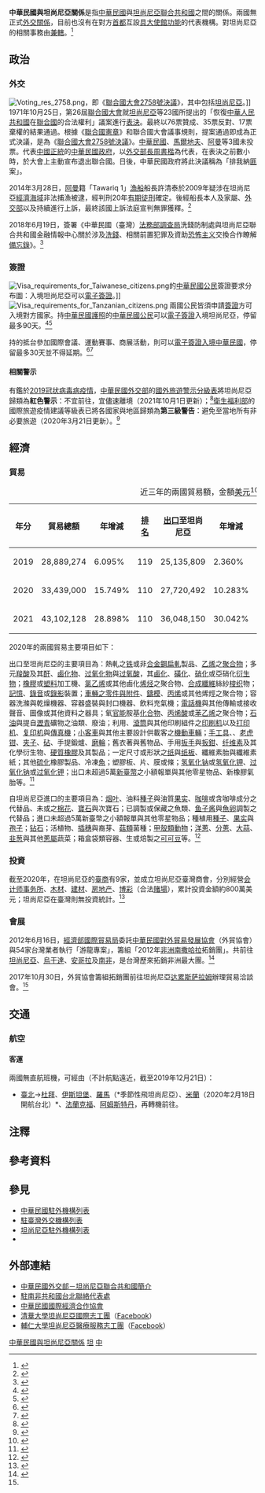 {{noteTA
|G1=國家
|G2=Medicine
|1=zh-hans:台; zh-hant:臺;
|2=zh-hans:坦噶尼喀; zh-hant:坦噶尼喀; zh-tw:坦干伊加;
|3=zh-hans:桑给巴尔; zh-hant:桑給巴爾; zh-tw:尚西巴;
|4=zh-hant:杜拜; zh-cn:迪拜; zh-sg:杜拜;
|5=zh-hant:伊斯坦堡; zh-cn:伊斯坦布尔; zh-sg:伊斯坦堡;
|6=zh-hans:塑料; zh-hant:塑料; zh-tw:塑膠;
}}

{{not|中坦關係}}

{{Infobox Bilateral relations|中華民國與坦尚尼亞|ROC|TZA|filetype=png}}

'''中華民國與坦尚尼亞關係'''是指[[中華民國|中華民國]]與[[坦尚尼亞聯合共和國|坦尚尼亞聯合共和國]]之間的關係。兩國無正式[[外交#外交上的承認|外交關係]]，目前也沒有在對方[[首都|首都]]互設[[實質大使館|具大使館功能]]的代表機構。對坦尚尼亞的相關事務由'''{{Link-en|駐南非共和國台北聯絡代表處|Taipei Liaison Office in the Republic of South Africa}}'''[[兼轄|兼轄]]。<ref>{{Cite web |url = https://www.boca.gov.tw/sp-foof-countrycp-03-167-84af7-03-1.html |title = 駐館位置及聯絡方式 |publisher = [[中華民國外交部|中華民國外交部]] [[外交部領事事務局|領事事務局]] |access-date = 2017-12-26 |archive-date = 2017-12-26 |archive-url = https://web.archive.org/web/20171226130437/https://www.boca.gov.tw/sp-foof-countrycp-03-167-84af7-03-1.html }}</ref>

==政治==
===外交===
[[File:Voting_res_2758.png|thumb]]，即《[[聯合國大會2758號決議|聯合國大會2758號決議]]》，其中包括[[坦尚尼亞|坦尚尼亞]]。]]
{{see also|中華民國外交|{{link-en|坦尚尼亞外交|Foreign relations of Tanzania}}}}
1971年10月25日，第26屆[[聯合國大會|聯合國大會]]就[[坦尚尼亞|坦尚尼亞]]等23國{{noteTag|[[阿爾巴尼亞人民共和國|阿爾巴尼亞人民共和國]]、[[阿爾及利亞|阿爾及利亞]]、[[緬甸|緬甸]]、[[剛果人民共和國|剛果人民共和國]]、[[古巴|古巴]]、[[赤道幾內亞|赤道幾內亞]]、[[幾內亞|幾內亞]]、[[伊拉克|伊拉克]]、[[马里|馬利]]、[[茅利塔尼亞|茅利塔尼亞]]、[[尼泊爾王國|尼泊爾王國]]、[[巴基斯坦|巴基斯坦]]、[[羅馬尼亞社會主義共和國|羅馬尼亞社會主義共和國]]、[[塞拉利昂|塞拉利昂]]、[[索馬利亞|索馬利亞]]、[[錫蘭|錫蘭]]、[[蘇丹民主共和國|蘇丹民主共和國]]、[[敘利亞|敘利亞]]、[[坦尚尼亞|坦尚尼亞]]、[[葉門民主人民共和國|葉門民主人民共和國]]、[[阿拉伯葉門共和國|阿拉伯葉門共和國]]、[[南斯拉夫社會主義聯邦共和國|南斯拉夫社會主義聯邦共和國]]、[[尚比亞|尚比亞]]。<ref>{{Cite web |url = http://inews.ifeng.com/yidian/60062029/news.shtml?ch=ref_zbs_ydzx_news |date = 2018年9月13日 |title = 把中国抬进联合国的，到底是不是非洲兄弟？ |publisher = [[凤凰卫视#鳳凰網|鳳凰網]] |accessdate = 2019年12月21日 |archive-date = 2019年12月21日 |archive-url = https://web.archive.org/web/20191221144400/http://inews.ifeng.com/yidian/60062029/news.shtml%3Fch%3Dref_zbs_ydzx_news |dead-url = no }}</ref>}}所提出的「恢復[[中華人民共和國|中華人民共和國]]在[[聯合國|聯合國]]的合法權利」議案進行[[投票|表決]]。最終以76票贊成、35票反對、17票棄權的結果通過。根據《[[聯合國憲章|聯合國憲章]]》和聯合國大會議事規則，提案通過即成為正式決議，是為《[[聯合國大會2758號決議|聯合國大會2758號決議]]》。[[中華民國|中華民國]]、[[馬爾地夫|馬爾地夫]]、[[阿曼|阿曼]]等3國未投票。代表[[中國|中國]][[合法性|正統]]的[[中華民國政府|中華民國政府]]，以[[中華民國外交部#歷任首長|外交部長]][[周書楷|周書楷]]為代表，在表決之前數小時，於大會上主動宣布退出聯合國。日後，中華民國政府將此決議稱為「排我納[[共匪|匪]]案」。

2014年3月28日，[[阿曼|阿曼]]籍「Tawariq 1」[[漁船|漁船]]船長許清泰於2009年疑涉在坦尚尼亞[[專屬經濟區|經濟海域]]非法捕漁被逮，經{{link-en|坦尚尼亞司法暨憲法部|Ministry of Justice and Constitution Affairs|坦尚尼亞司法單位}}判刑20年[[有期徒刑|有期徒刑]]確定。後經船長本人及家屬、[[中華民國外交部|外交部]]以及{{Link-en|駐南非共和國台北聯絡代表處|Taipei Liaison Office in the Republic of South Africa|駐南非代表處}}持續進行上訴，最終該國上訴法庭宣判無罪獲釋。<ref>{{Cite web |url = http://www.mofa.gov.tw/News_Content.aspx?n=FAEEE2F9798A98FD&sms=6DC19D8F09484C89&s=B095BDA67F669EDC |author = 公眾外交協調會 |date = 2014年3月28日 |title = 外交部營救繫獄坦尚尼亞國人許清泰船長獲釋 |publisher = 中華民國外交部 |accessdate = 2015年11月30日 |archive-date = 2016年10月18日 |archive-url = https://web.archive.org/web/20161018212404/http://www.mofa.gov.tw/News_Content.aspx?n=FAEEE2F9798A98FD&sms=6DC19D8F09484C89&s=B095BDA67F669EDC |dead-url = no }}</ref>

2018年6月19日，簽署《中華民國（臺灣）[[法務部調查局|法務部調查局]]洗錢防制處與坦尚尼亞聯合共和國金融情報中心關於涉及[[洗錢|洗錢]]、相關前置犯罪及資助[[恐怖主义|恐怖主义]]{{link-en|金融情報|Financial intelligence|金融情資}}交換合作瞭解[[備忘錄|備忘錄]]》。<ref>{{Cite web |url = https://no06.mofa.gov.tw/mofatreatys/Result.aspx?tysubject_c=&tysubject_e=&tysubject_o=&tycountry_c=%e5%9d%a6%e5%b0%9a%e5%b0%bc%e4%ba%9e&tycountry_e=%e5%9d%a6%e5%b0%9a%e5%b0%bc%e4%ba%9e&tyeffectivedate=&tyeffectivedateE=&tysigneddate=&tysigneddateE=&start=Y&tykeyword=&Order=Signing&tyclass= |title = 條約協定查詢系統 |publisher = 中華民國外交部}}</ref>

===簽證===
[[File:Visa_requirements_for_Taiwanese_citizens.png|thumb]]的[[中華民國國民|中華民國公民]]簽證要求分布圖：入境坦尚尼亞可以[[簽證#电子签证|電子簽證]]。]]
[[File:Visa_requirements_for_Tanzanian_citizens.png|thumb]]
{{see also|中華民國簽證政策|中華民國公民簽證要求}}
{{see also|坦尚尼亞簽證政策|{{link-en|坦尚尼亞公民簽證要求|Visa requirements for Tanzanian citizens}}}}
兩國公民皆須申請[[簽證|簽證]]方可入境對方國家。持[[中華民國護照|中華民國護照]]的[[中華民國國民|中華民國公民]]可以[[簽證#电子签证|電子簽證]]入境坦尚尼亞，停留最多90天。<ref>{{Cite web |url = https://www.boca.gov.tw/sp-foof-countrycp-03-167-84af7-02-1.html |title = 簽證及入境須知 |publisher = 外交部領事事務局 |access-date = 2017-12-26 |archive-date = 2017-12-26 |archive-url = https://web.archive.org/web/20171226130422/https://www.boca.gov.tw/sp-foof-countrycp-03-167-84af7-02-1.html }}</ref><ref>{{Cite web |url = https://www.mofa.gov.tw/ElectronicVisa.aspx?n=547&AreaSN=2 |title = 電子簽證資訊 |publisher = 中華民國外交部 |access-date = 2021-03-15 |archive-date = 2022-03-02 |archive-url = https://web.archive.org/web/20220302060306/https://www.mofa.gov.tw/ElectronicVisa.aspx?n=547&AreaSN=2 }}</ref>

持{{link-en|坦尚尼亞護照|Tanzanian passport}}的{{link-en|坦尚尼亞人口|Demographics of Tanzania|坦尚尼亞公民}}抵台參加國際會議、運動賽事、商展活動，則可以[[中華民國簽證政策#电子签证|電子簽證入境中華民國]]，停留最多30天並不得延期。<ref>{{Cite web |url = https://www.boca.gov.tw/cp-228-4488-8208a-1.html |title = 誰具備申請電子簽證的資格? |publisher = 外交部領事事務局 |access-date = 2018-12-15 |archive-date = 2018-12-09 |archive-url = https://web.archive.org/web/20181209124657/https://www.boca.gov.tw/cp-228-4488-8208a-1.html }}</ref><ref>{{Cite web|url = https://www.boca.gov.tw/cp-215-643-5e740-1.html|title = 我的電子簽證效期多久？|publisher = 外交部領事事務局|access-date = 2018-04-03|archive-date = 2018-03-27|archive-url = https://web.archive.org/web/20180327023606/https://www.boca.gov.tw/cp-215-643-5e740-1.html}}</ref>

====相關警示====
有鑑於[[2019冠状病毒病疫情|2019冠状病毒病疫情]]，[[中華民國外交部|中華民國外交部]]的[[國外旅遊警示分級表|國外旅遊警示分級表]]將坦尚尼亞歸類為'''紅色警示'''：不宜前往，宜儘速離境（2021年10月1日更新）；<ref>{{Cite web |url = https://www.boca.gov.tw/sp-trwa-list-1.html |title = 國外旅遊警示分級表 |publisher = 外交部領事事務局 |access-date = 2022-01-31 |archive-date = 2020-02-08 |archive-url = https://web.archive.org/web/20200208022958/https://www.boca.gov.tw/sp-trwa-list-1.html }}</ref>[[中華民國衛生福利部|衛生福利部]]的國際旅遊疫情建議等級表已將各國家與地區歸類為'''第三級警告'''：避免至當地所有非必要旅遊（2020年3月21日更新）。<ref>{{Cite web |url = https://www.cdc.gov.tw/CountryEpidLevel/GetPrescription/620?uacid=429 |title = 國際旅遊疫情建議等級 |publisher = [[中華民國衛生福利部|中華民國衛生福利部]] |access-date = 2020-11-14 |archive-date = 2022-04-25 |archive-url = https://web.archive.org/web/20220425013722/https://www.cdc.gov.tw/CountryEpidLevel/GetPrescription/620?uacid=429 }}</ref>

==經濟==
{{see also|臺灣經濟|坦尚尼亞經濟}}
===貿易===
{|class=wikitable
|+近三年的兩國貿易額，金額[[美元|美元]]<ref>{{Cite web |url = https://cuswebo.trade.gov.tw/ |title = 中華民國進出口貿易統計 |publisher = [[中華民國經濟部|中華民國經濟部]] [[經濟部國際貿易局|國際貿易局]] |access-date = 2021-05-11 |archive-date = 2016-03-09 |archive-url = https://web.archive.org/web/20160309193715/http://cus93.trade.gov.tw/FSCI/ }}</ref>
!年分!!貿易總額!!年增減!![[世界政區索引|排名]]!![[出口贸易|出口]]至坦尚尼亞!!年增減!!排名!!自坦尚尼亞[[进口贸易|進口]]!!年增減!!排名
|-
| 2019 || 28,889,274 || {{decrease}}6.095% || 119 || 25,135,809 || {{decrease}}2.360% || 105 || 3,753,465 || {{decrease}}25.241% || 128
|-
| 2020 || 33,439,000 || {{increase}}15.749% || 110 || 27,720,492 || {{increase}}10.283% || 95 || 5,718,508 || {{increase}}52.353% || 120
|-
| 2021 || 43,102,128 || {{increase}}28.898% || 110 || 36,048,150 || {{increase}}30.042% || 95 || 7,053,978 || {{increase}}23.353% || 118
|}

2020年的兩國貿易主要項目如下：

出口至坦尚尼亞的主要項目為：熱軋之[[铁|铁]]或非[[合金鋼|合金鋼]][[轧制|扁軋]]製品、[[乙烯|乙烯]]之[[聚合物|聚合物]]；多元[[羧酸|羧酸]]及其[[酸酐|酐]]、[[鹵化物|鹵化物]]、[[过氧化物|过氧化物]]與[[过氧酸|过氧酸]]，其[[鹵化|鹵化]]、[[磺化|磺化]]、[[硝化|硝化]]或亞硝化[[衍生物|衍生物]]；[[橡膠|橡膠]]或[[塑料|塑料]]加工機、[[氯乙烯|氯乙烯]]或其他鹵化[[烯烃|烯烃]]之聚合物、[[合成纖維|合成纖維]]絲紗[[梭织|梭织]]物；[[記憶體|記憶]]、[[錄音|錄音]]或[[攝錄|錄影]]裝置；[[汽車零組件列表|車輛之零件與附件]]、[[鑄造|鑄模]]、[[丙烯|丙烯]]或其他烯烴之聚合物；容器洗滌與乾燥機器、容器盛裝與封口機器、飲料充氣機；[[电话|電話機]]與其他傳輸或接收聲音、圖像或其他資料之器具；氧[[官能团|官能]]胺基[[化合物|化合物]]、[[丙烯酸|丙烯酸]]或[[苯乙烯|苯乙烯]]之聚合物；[[石油|石油]]與提自[[瀝青|瀝青]]礦物之油類、廢油；利用{{link-en|印版|Forme (printing)|印刷版}}、[[平版印刷|滾筒]]與其他印刷組件之[[印刷机|印刷机]]以及[[打印机|打印机]]、[[复印机|复印机]]與[[傳真|傳真機]]；[[轿车|小客車]]與其他主要設計供載客之[[機動車輛|機動車輛]]；[[手工具|手工具]]、{{link-en|噴燈|Blowtorch}}、[[老虎钳|老虎钳]]、[[夾|夹子]]、[[砧板|砧]]、手提鍛爐、[[砂輪|磨輪]]；舊衣著與舊物品、手用[[扳手|扳手]]與[[鉗|扳鉗]]、[[纤维素|纤维素]]及其化學衍生物、[[硬膠|硬質橡膠]]及其製品；一定尺寸或形狀之[[纸|纸]]與[[纸板|纸板]]、纖維素胎與纖維素紙；其他[[硫化|硫化]]橡膠製品、冷凍[[食用鱼|魚]]；塑膠板、片、膜或條；[[氢氧化钠|氢氧化钠]]或[[氢氧化钾|氢氧化钾]]、[[过氧化钠|过氧化钠]]或[[过氧化钾|过氧化钾]]；出口未超過5萬[[新臺幣|新臺幣]]之小額報單與其他零星物品、新橡膠氣胎等。<ref>{{Cite web |url = https://www.taitraesource.com/default.asp |title = 近二年我國對當地出口主要產品 |publisher = [[中華民國對外貿易發展協會|中華民國對外貿易發展協會]] |access-date = 2021-10-23 |archive-date = 2015-09-17 |archive-url = https://web.archive.org/web/20150917081855/http://www.taitraesource.com/default.asp }}</ref>

自坦尚尼亞進口的主要項目為：[[烟叶|烟叶]]、油料[[種子|種子]]與油質[[果实|果实]]、[[咖啡|咖啡]]或含咖啡成分之代替品、未{{link-en|梳理|Carding|初梳}}或{{link-en|精梳|Combing}}之[[棉花|棉花]]、[[寶石|寶石]]與次寶石；已調製或保藏之魚類、[[鱼子酱|鱼子酱]]與[[魚卵|魚卵]]調製之代替品；進口未超過5萬新臺幣之小額報單與其他零星物品；種植用[[種子|種子]]、[[果实|果实]]與[[孢子|孢子]]；[[钻石|钻石]]；活植物、[[扦插|插穗]]與裔芽、[[蕈類|菇類]]菌種；[[甲殼亞門|甲殼類動物]]；[[洋蔥|洋蔥]]、[[火葱|分蔥]]、[[蒜|大蒜]]、[[韭葱|韭葱]]與其他[[蔥屬|蔥屬]]蔬菜；箱盒袋類容器、生或焙製之[[可可豆|可可豆]]等。<ref>{{Cite web |url = https://www.taitraesource.com/default.asp |title = 近二年我國自當地進口主要產品 |publisher = 中華民國對外貿易發展協會 |access-date = 2021-10-23 |archive-date = 2015-09-17 |archive-url = https://web.archive.org/web/20150917081855/http://www.taitraesource.com/default.asp }}</ref>

===投資===
截至2020年，在坦尚尼亞的[[台灣商人|臺商]]有9家，並成立坦尚尼亞臺灣商會，分別經營[[会计师事务所|会计师事务所]]、[[木料|木材]]、[[建筑材料|建材]]、[[房地产|房地产]]、[[赌博|博彩]]（合法[[賭場|賭場]]），累計投資金額約800萬美元；坦尚尼亞在臺灣則無投資統計。<ref name="坦尚尼亞國家檔">{{Cite web |url = https://www.trade.gov.tw/Files/PageFile/725661/%E5%9D%A6%E5%B0%9A%E5%B0%BC%E4%BA%9E.pdf |author = 雙二組第三科 |date = 2021年7月26日 |title = 坦尚尼亞國家檔 |publisher = 經濟部國際貿易局 |deadurl= no |archiveurl = https://web.archive.org/web/20211023113354/https://www.trade.gov.tw/Files/PageFile/725661/%E5%9D%A6%E5%B0%9A%E5%B0%BC%E4%BA%9E.pdf |archivedate = 2021年10月23日}}</ref>

===會展===
2012年6月16日，[[經濟部國際貿易局|經濟部國際貿易局]]委託[[中華民國對外貿易發展協會|中華民國對外貿易發展協會]]（外貿協會）與54家台灣業者執行「游龍專案」，籌組「2012年[[非洲国家和地区列表|非洲南撒哈拉]]拓銷團」。共前往[[坦尚尼亞|坦尚尼亞]]、[[烏干達|烏干達]]、[[安哥拉|安哥拉]]及[[南非|南非]]，是台灣歷來拓銷非洲最大團。<ref>{{Cite web |url = http://www.trademag.org.tw/News.asp?id=585707&url=/NewsSearch.asp |author = 中華民國對外貿易發展協會 |date = 2012年6月14日 |title = 貿協游龍專案出擊非洲，史上最大非洲拓銷團開拔！ |publisher = 經貿透視網 |accessdate = 2020年9月28日 |archive-date = 2017年4月20日 |archive-url = https://web.archive.org/web/20170420144327/http://www.trademag.org.tw/News.asp?id=585707&url=%2FNewsSearch.asp |dead-url = no }}</ref>

2017年10月30日，外貿協會籌組拓銷團前往坦尚尼亞[[达累斯萨拉姆|达累斯萨拉姆]]辦理貿易洽談會。<ref name="坦尚尼亞國家檔"/>

==交通==
{{see also|臺灣交通|{{link-en|坦尚尼亞交通|Transport in Tanzania}}}}
===航空===
<!-- 參考自中文、英文維基相關條目 -->
====客運====
兩國無直航班機，可經由（不計航點遠近，截至2019年12月21日{{noteTag|有鑑於[[2019冠状病毒病疫情|2019冠状病毒病疫情]]影響，暫停更新。}}）：

*[[臺灣桃園國際機場|臺北]]→[[杜拜國際機場|杜拜]]、[[伊斯坦堡機場|伊斯坦堡]]、[[羅馬-菲烏米奇諾機場|羅馬]]（*季節性飛坦尚尼亞）、[[米蘭-馬爾彭薩機場|米蘭]]（2020年2月18日開航台北）*、[[法蘭克福國際機場|法蘭克福]]、[[阿姆斯特丹史基浦機場|阿姆斯特丹]]，再轉機前往{{link-en|坦尚尼亞機場列表|List of airports in Tanzania|坦尚尼亞的國際機場}}。

==注釋==
{{noteFoot}}

==參考資料==
{{reflist|2}}

==參見==
{{Portal box|國際關係|中華民國|坦尚尼亞|非洲|image2=Flag of the Republic of China.svg|image3=Flag of Tanzania.svg}}
*[[中華民國駐外機構列表|中華民國駐外機構列表]]
*[[駐臺灣外交機構列表|駐臺灣外交機構列表]]
*[[坦尚尼亞駐外機構列表|坦尚尼亞駐外機構列表]]
*{{link-en|駐坦尚尼亞外交機構列表|List of diplomatic missions in Tanzania}}

==外部連結==
*[https://www.mofa.gov.tw/CountryInfo.aspx?CASN=2&n=163&sms=33&s=64 中華民國外交部－坦尚尼亞聯合共和國簡介]
*[http://www.taiwanembassy.org/ZA/mp.asp?mp=401 駐南非共和國台北聯絡代表處]
*[http://www.cieca.org.tw/style/frame/m9/faq.asp?lang=1&customer_id=2998&content_set=color_1&name_id=151617&Directory_ID=3223 中華民國國際經濟合作協會]
*[http://my.nthu.edu.tw/~tzXnthu/home.html?fbclid=IwAR0iF3b6UWmqrGYMYuWqPyy_bRqlMqEzwo8piM0Jw9Mgn86ruUW2ERxD_zY 清華大學坦尚尼亞國際志工團]（[https://www.facebook.com/nthutanzania Facebook]）
*[https://fjutanzania.wixsite.com/website-1?fbclid=IwAR2Tyu3LX1Xw5e497NpgvVVvNctWxDpyPbBeMHxHG1P_9bQ5QZD60uDzsj0 輔仁大學坦尚尼亞醫療服務志工團]（[https://www.facebook.com/fjumedtanzania Facebook]）

{{中華民國與坦尚尼亞關係}}
{{中華民國外交}}
{{坦桑尼亞外交}}

[[Category:中華民國與坦尚尼亞關係|]]
[[Category:中華民國雙邊關係|坦]]
[[Category:坦尚尼亞雙邊關係|中]]